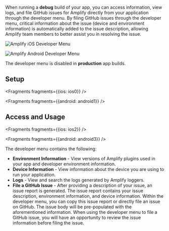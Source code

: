 When running a **debug** build of your app, you can access information, view logs, and file GitHub issues for Amplify directly from your application through the developer menu. By filing GitHub issues through the developer menu, critical information about the issue (device and environment information) is automatically added to the issue description, allowing Amplify team members to better assist you in resolving the issue.

<FilterContent platform="ios">

![Amplify iOS Developer Menu](/images/debugging/iosDevMenu.png)

</FilterContent>

<FilterContent platform="android">

![Amplify Android Developer Menu](/images/debugging/androidDevMenu.png)

</FilterContent>

<Callout warning>

The developer menu is disabled in **production** app builds.

</Callout>

## Setup


<Fragments fragments={{ios: ios0}} />


<Fragments fragments={{android: android1}} />

## Access and Usage


<Fragments fragments={{ios: ios2}} />


<Fragments fragments={{android: android3}} />

The developer menu contains the following:

* **Environment Information** - View versions of Amplify plugins used in your app and developer environment information.
* **Device Information** - View information about the device you are using to run your application.
* **Logs** - View and search the logs generated by Amplify loggers.
* **File a GitHub Issue** - After providing a description of your issue, an issue report is generated. The issue report contains your issue description, environment information, and device information. Within the developer menu, you can copy this issue report or directly file an issue on GitHub. The issue body will be pre-populated with the aforementioned information. When using the developer menu to file a GitHub issue, you will have an opportunity to review the issue information before filing the issue.